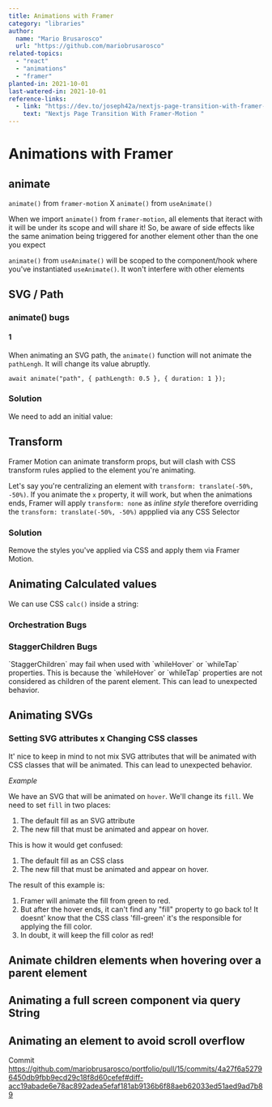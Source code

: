 ```yaml
---
title: Animations with Framer
category: "libraries"
author:
  name: "Mario Brusarosco"
  url: "https://github.com/mariobrusarosco"
related-topics:
  - "react"
  - "animations"
  - "framer"
planted-in: 2021-10-01
last-watered-in: 2021-10-01
reference-links:
  - link: "https://dev.to/joseph42a/nextjs-page-transition-with-framer-motion-33dg"
    text: "Nextjs Page Transition With Framer-Motion "
---
```


# Animations with Framer

## animate

`animate()` from `framer-motion` X `animate()` from `useAnimate()`

When we import `animate()` from `framer-motion`, all elements that iteract with it will be under its scope and will share it! So, be aware of side effects like the same animation being triggered for another element other than the one you expect

`animate()` from `useAnimate()` will be scoped to the component/hook where you've instantiated `useAnimate()`. It won't interfere with other elements

## SVG / Path

### animate() bugs

#### 1

When animating an SVG path, the `animate()` function will not animate the `pathLengh`. It will change its value abruptly.

```tsx
await animate("path", { pathLength: 0.5 }, { duration: 1 });
```

### Solution

We need to add an initial value:

## Transform

Framer Motion can animate transform props, but will clash with CSS transform rules applied to the element you're animating.

Let's say you're centralizing an element with `transform: translate(-50%, -50%)`. If you animate the `x` property, it will work, but when the animations ends, Framer will apply `transform: none` as _inline style_ therefore overriding the `transform: translate(-50%, -50%)` appplied via any CSS Selector

### Solution

Remove the styles you've applied via CSS and apply them via Framer Motion.

## Animating Calculated values

We can use CSS `calc()` inside a string:

### Orchestration Bugs

### StaggerChildren Bugs

<Callout>
  `StaggerChildren` may fail when used with `whileHover` or `whileTap`
  properties. This is because the `whileHover` or `whileTap` properties are not
  considered as children of the parent element. This can lead to unexpected
  behavior.
</Callout>

## Animating SVGs

### Setting SVG attributes x Changing CSS classes

It' nice to keep in mind to not mix SVG attributes that will be animated with CSS classes that will be animated. This can lead to unexpected behavior.

_Example_

We have an SVG that will be animated on `hover`. We'll change its `fill`. We need to set `fill` in two places:

1. The default fill as an SVG attribute
2. The new fill that must be animated and appear on hover.

This is how it would get confused:

1. The default fill as an CSS class
2. The new fill that must be animated and appear on hover.

The result of this example is:

1. Framer will animate the fill from green to red.
2. But after the hover ends, it can't find any "fill" property to go back to! It doesnt' know that the CSS class 'fill-green' it's the responsible for applying the fill color.
3. In doubt, it will keep the fill color as red!

## Animate children elements when hovering over a parent element

## Animating a full screen component via query String

## Animating an element to avoid scroll overflow

Commit
https://github.com/mariobrusarosco/portfolio/pull/15/commits/4a27f6a52796450db9fbb9ecd29c18f8d60cefef#diff-acc19abade6e78ac892adea5efaf181ab9136b6f88aeb62033ed51aed9ad7b89
